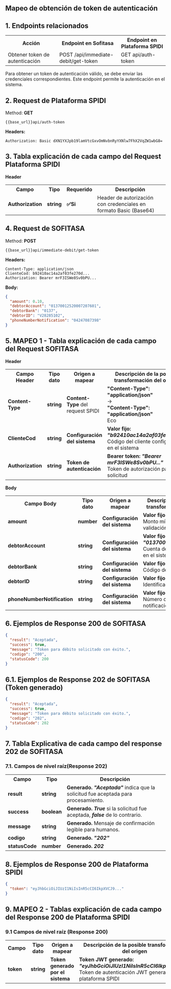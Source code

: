 
<Meta title="API-MAP/Sofitasa/Mapeo Plataforma/1. Get Token" />

## Mapeo de obtención de token de autenticación
## 1. Endpoints relacionados

<table>
  <tr>
    <th>Acción</th>
    <th>Endpoint en Sofitasa</th>
    <th>Endpoint en Plataforma SPIDI</th>
  </tr>
  <tr>
    <td>Obtener token de autenticación</td>
    <td>POST /api/immediate-debit/get-token</td>
    <td>GET api/auth-token</td>
  </tr>
</table>

Para obtener un token de autenticación válido, se debe enviar las credenciales correspondientes. Este endpoint permite la autenticación en el sistema.

## 2. Request de Plataforma SPIDI

Method: **GET**
```
{{base_url}}api/auth-token
```

**Headers:**
```
Authorization: Basic dXN1YXJpb19lamVtcGxvOmNvbnRyYXNlw7FhX2VqZW1wbG8=
```

## 3. Tabla explicación de cada campo del Request Plataforma SPIDI

**Header**

<table>
  <tr>
    <th>Campo</th>
    <th>Tipo</th>
    <th>Requerido</th>
    <th>Descripción</th>
  </tr>
  <tr>
    <td><b>Authorization</b></td>
    <td><b>string</b></td>
    <td><b>✅Si</b></td>
    <td>Header de autorización con credenciales en formato Basic (Base64)</td>
  </tr>
</table>

 

## 4. Request de SOFITASA

Method: **POST**
```
{{base_url}}api/immediate-debit/get-token
```

**Headers:**
```
Content-Type: application/json
ClienteCod: b92410ac14a2af03fe270d...
Authorization: Bearer mrF3ISWe8Sv0bPU...
```

**Body:**
```json
{
  "amount": 0.10,
  "debtorAccount": "01370012520007207601",
  "debtorBank": "0137",
  "debtorID": "V28285102",
  "phoneNumberNotification": "04247087398"
}
```

## 5. MAPEO 1 - Tabla explicación de cada campo del Request SOFITASA

**Header**

<table>
  <tr>
    <th>Campo Header</th>
    <th>Tipo dato</th>
    <th>Origen a mapear</th>
    <th>Descripción de la posible transformación del origen</th>
  </tr>
  <tr>
    <td><b>Content-Type</b></td>
    <td><b>string</b></td>
    <td><b>Content-Type</b> del request SPIDI</td>
    <td>
      <b>"Content-Type": "application/json"</b><br/>
      →<br/>
      <b>"Content-Type": "application/json"</b><br/>
      Eco
    </td>
  </tr>
  <tr>
    <td><b>ClienteCod</b></td>
    <td><b>string</b></td>
    <td><b>Configuración del sistema</b></td>
    <td>
      <b>Valor fijo:</b> <i><b>"b92410ac14a2af03fe270d..."</b></i><br/>
      Código del cliente configurado en el sistema
    </td>
  </tr>
  <tr>
    <td><b>Authorization</b></td>
    <td><b>string</b></td>
    <td><b>Token de autenticación</b></td>
    <td>
      <b>Bearer token:</b> <i><b>"Bearer mrF3ISWe8Sv0bPU..."</b></i><br/>
      Token de autorización para la solicitud
    </td>
  </tr>
</table>

**Body**

<table>
  <tr>
    <th>Campo Body</th>
    <th>Tipo dato</th>
    <th>Origen a mapear</th>
    <th>Descripción de la posible transformación del origen</th>
  </tr>
  <tr>
    <td><b>amount</b></td>
    <td><b>number</b></td>
    <td><b>Configuración del sistema</b></td>
    <td>
      <b>Valor fijo:</b> <i><b>0.10</b></i><br/>
      Monto mínimo para validación de token
    </td>
  </tr>
  <tr>
    <td><b>debtorAccount</b></td>
    <td><b>string</b></td>
    <td><b>Configuración del sistema</b></td>
    <td>
      <b>Valor fijo:</b> <i><b>"01370012520007207601"</b></i><br/>
      Cuenta deudora configurada en el sistema
    </td>
  </tr>
  <tr>
    <td><b>debtorBank</b></td>
    <td><b>string</b></td>
    <td><b>Configuración del sistema</b></td>
    <td>
      <b>Valor fijo:</b> <i><b>"0137"</b></i><br/>
      Código del banco deudor
    </td>
  </tr>
  <tr>
    <td><b>debtorID</b></td>
    <td><b>string</b></td>
    <td><b>Configuración del sistema</b></td>
    <td>
      <b>Valor fijo:</b> <i><b>"V28285102"</b></i><br/>
      Identificación del deudor
    </td>
  </tr>
  <tr>
    <td><b>phoneNumberNotification</b></td>
    <td><b>string</b></td>
    <td><b>Configuración del sistema</b></td>
    <td>
      <b>Valor fijo:</b> <i><b>"04247087398"</b></i><br/>
      Número de teléfono para notificaciones
    </td>
  </tr>
</table>

## 6. Ejemplos de Response 200 de SOFITASA

```json
{
  "result": "Aceptada",
  "success": true,
  "message": "Token para débito solicitado con éxito.",
  "codigo": "200",
  "statusCode": 200
}
```

## 6.1. Ejemplos de Response 202 de SOFITASA (Token generado)

```json
{
  "result": "Aceptada",
  "success": true,
  "message": "Token para débito solicitado con éxito.",
  "codigo": "202",
  "statusCode": 202
}
```

## 7. Tabla Explicativa de cada campo del response 202 de SOFITASA

### 7.1. Campos de nivel raíz(Response 202)

<table>
  <tr>
    <th>Campo</th>
    <th>Tipo</th>
    <th>Descripción</th>
  </tr>
  <tr>
    <td><b>result</b></td>
    <td><b>string</b></td>
    <td>
      <b>Generado.</b> <i><b>"Aceptada"</b></i> indica que la solicitud fue aceptada para procesamiento.
    </td>
  </tr>
  <tr>
    <td><b>success</b></td>
    <td><b>boolean</b></td>
    <td>
      <b>Generado.</b> <i><b>True</b></i> si la solicitud fue aceptada, <i><b>false</b></i> de lo contrario.
    </td>
  </tr>
  <tr>
    <td><b>message</b></td>
    <td><b>string</b></td>
    <td>
      <b>Generado.</b> Mensaje de confirmación legible para humanos. 
    </td>
  </tr>
  <tr>
    <td><b>codigo</b></td>
    <td><b>string</b></td>
    <td>
      <b>Generado.</b> <i><b>"202"</b></i>
    </td>
  </tr>
  <tr>
    <td><b>statusCode</b></td>
    <td><b>number</b></td>
    <td>
      <b>Generado.</b> <i><b>202</b></i>
    </td>
  </tr>
</table>


## 8. Ejemplos de Response 200 de Plataforma SPIDI

```json
{
  "token": "eyJhbGciOiJIUzI1NiIsInR5cCI6IkpXVCJ9..."
}
```

## 9. MAPEO 2 - Tablas explicación de cada campo del Response 200 de Plataforma SPIDI

### 9.1 Campos de nivel raíz (Response 200)

<table>
  <tr>
    <th>Campo</th>
    <th>Tipo dato</th>
    <th>Origen a mapear</th>
    <th>Descripción de la posible transformación del origen</th>
  </tr>
  <tr>
    <td><b>token</b></td>
    <td><b>string</b></td>
    <td><b>Token generado por el sistema</b></td>
    <td>
      <b>Token JWT generado:</b> <i><b>"eyJhbGciOiJIUzI1NiIsInR5cCI6IkpXVCJ9..."</b></i><br/>
      Token de autenticación JWT generado por la plataforma SPIDI
    </td>
  </tr>
</table>

